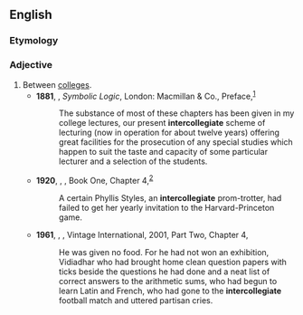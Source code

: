 ==English==

===Etymology===
{{prefix|en|inter|collegiate}}

===Adjective===
{{en-adj|-}}

# Between [[college]]s.
#* '''1881''', {{w|John Venn}}, ''Symbolic Logic'', London: Macmillan & Co., Preface,<sup>[https://babel.hathitrust.org/cgi/pt?id=mdp.39015065773254;view=1up;seq=5]</sup>
#*: The substance of most of these chapters has been given in my college lectures, our present '''intercollegiate''' scheme of lecturing (now in operation for about twelve years) offering great facilities for the prosecution of any special studies which happen to suit the taste and capacity of some particular lecturer and a selection of the students.
#* '''1920''', {{w|F. Scott Fitzgerald}}, ''{{w|This Side of Paradise}}'', Book One, Chapter 4,<sup>[http://www.gutenberg.org/files/805/805-h/805-h.htm]</sup>
#*: A certain Phyllis Styles, an '''intercollegiate''' prom-trotter, had failed to get her yearly invitation to the Harvard-Princeton game.
#* '''1961''', {{w|V. S. Naipaul}}, ''{{w|A House for Mr Biswas}}'', Vintage International, 2001, Part Two, Chapter 4,
#*: He was given no food. For he had not won an exhibition, Vidiadhar who had brought home clean question papers with ticks beside the questions he had done and a neat list of correct answers to the arithmetic sums, who had begun to learn Latin and French, who had gone to the '''intercollegiate''' football match and uttered partisan cries.